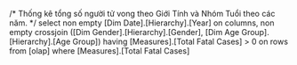 ﻿/*
Thống kê tổng số người tử vong 
theo Giới Tính và 
Nhóm Tuổi 
theo các năm.
*/
select 
non empty [Dim Date].[Hierarchy].[Year]  on  columns, 
non empty crossjoin ([Dim Gender].[Hierarchy].[Gender],
					[Dim Age Group].[Hierarchy].[Age Group]) 
					 having [Measures].[Total Fatal Cases] > 0 on rows
from [olap]
where 
	[Measures].[Total Fatal Cases]